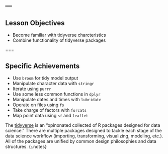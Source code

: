 ---
---

## Lesson Objectives

- Become familiar with tidyverse charcteristics
- Combine functionality of tidyverse packages

===

## Specific Achievements
  
- Use `broom` for tidy model output
- Manipulate character data with `stringr`
- Iterate using `purrr`
- Use some less common functions in `dplyr`
- Manipulate dates and times with `lubridate`
- Operate on files using `fs`
- Take charge of factors with `forcats`
- Map point data using `sf` and `leaflet`

The [tidyverse](https://www.tidyverse.org/) is an "opinonated collected of R packages designed for data science." There are multiple packages designed to tackle each stage of the data science workflow (importing, transforming, visualizing, modeling, etc.). All of the packages are unified by common design philosophies and data structures. 
{:.notes}

